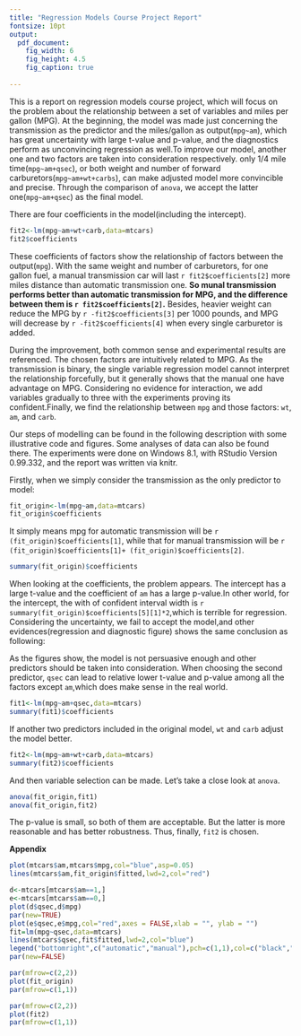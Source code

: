 ```yaml
---
title: "Regression Models Course Project Report"
fontsize: 10pt
output:
  pdf_document:
    fig_width: 6
    fig_height: 4.5
    fig_caption: true
 
---
```

This is a report on regression models course project, which will focus on the problem about the relationship between a set of variables and miles per gallon (MPG).
At the beginning, the model was made just concerning the transmission as the predictor and the miles/gallon as output(`mpg~am`), which has great uncertainty with large t-value and p-value, and the diagnostics perform as unconvincing regression as well.To improve our model, another one and two factors are taken into consideration respectively. only 1/4 mile time(`mpg~am+qsec`), or both weight and number of forward carburetors(`mpg~am+wt+carbs`), can make adjusted model more convincible and precise. Through the comparison of `anova`, we accept the latter one(`mpg~am+qsec`) as the final model.

There are four coefficients in the model(including the intercept).
```r
fit2<-lm(mpg~am+wt+carb,data=mtcars)
fit2$coefficients
```
These coefficients of factors show the relationship of factors between the output(`mpg`). With the same weight and number of carburetors, for one gallon fuel, a manual transmission car will last `r fit2$coefficients[2]` more miles distance than automatic transmission one. **So munal transmission performs better than automatic transmission for MPG, and the difference between them is `r fit2$coefficients[2]`.** Besides, heavier weight can reduce the MPG by `r -fit2$coefficients[3]` per 1000 pounds, and MPG will decrease by `r -fit2$coefficients[4]` when every single carburetor is added.

During the improvement, both common sense and experimental results are referenced. The chosen factors are intuitively related to MPG. As the transmission is binary, the single variable regression model cannot interpret the relationship forcefully, but it generally shows that the manual one have advantage on MPG. Considering no evidence for interaction, we add variables gradually to three with the experiments proving its confident.Finally, we find the relationship between `mpg` and those factors: `wt`, `am`, and `carb`.

Our steps of modelling can be found in the following description with some illustrative code and figures. Some analyses of data can also be found there. The experiments were done on Windows 8.1, with RStudio Version 0.99.332, and the report was written via knitr.

Firstly, when we simply consider the transmission as the only predictor to model:
```r
fit_origin<-lm(mpg~am,data=mtcars)
fit_origin$coefficients
```
It simply means mpg for automatic transmission will be `r (fit_origin)$coefficients[1]`, while that for manual transmission will be `r (fit_origin)$coefficients[1]+ (fit_origin)$coefficients[2]`.
```r
summary(fit_origin)$coefficients
```
When looking at the coefficients, the problem appears. The intercept has a large t-value and the coefficient of `am` has a large  p-value.In other world, for the intercept, the with of confident interval width is `r summary(fit_origin)$coefficients[5][1]*2`,which is terrible for regression. Considering the uncertainty, we fail to accept the model,and other evidences(regression and diagnostic figure) shows the same conclusion as following:



As the figures show, the model is not persuasive enough and other predictors should be taken into consideration. When choosing the second predictor, `qsec` can lead to relative lower t-value and p-value among all the factors except `am`,which does make sense in the real world.

```r
fit1<-lm(mpg~am+qsec,data=mtcars)
summary(fit1)$coefficients
```

If another two predictors included in the original model, `wt` and `carb` adjust the model better.

```r
fit2<-lm(mpg~am+wt+carb,data=mtcars)
summary(fit2)$coefficients
```

And then variable selection can be made. Let's take a close look at `anova`.

```r
anova(fit_origin,fit1)
anova(fit_origin,fit2)
```

The p-value is small, so both of them are acceptable. But the latter is more reasonable and has better robustness. Thus, finally, `fit2` is chosen.

**Appendix**

```r
plot(mtcars$am,mtcars$mpg,col="blue",asp=0.05)
lines(mtcars$am,fit_origin$fitted,lwd=2,col="red")
```

```r
d<-mtcars[mtcars$am==1,]
e<-mtcars[mtcars$am==0,]
plot(d$qsec,d$mpg)
par(new=TRUE)
plot(e$qsec,e$mpg,col="red",axes = FALSE,xlab = "", ylab = "")
fit=lm(mpg~qsec,data=mtcars)
lines(mtcars$qsec,fit$fitted,lwd=2,col="blue")
legend("bottomright",c("automatic","manual"),pch=c(1,1),col=c("black","red"),cex=.8)
par(new=FALSE)
```

```r
par(mfrow=c(2,2))
plot(fit_origin)
par(mfrow=c(1,1))
```

```r
par(mfrow=c(2,2))
plot(fit2)
par(mfrow=c(1,1))
```